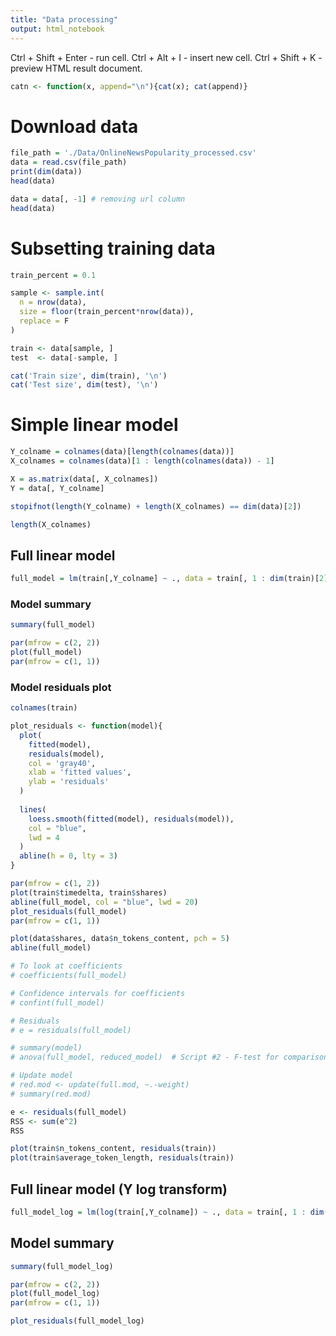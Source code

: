 ```yaml
---
title: "Data processing"
output: html_notebook
---
```


Ctrl + Shift + Enter - run cell.
Ctrl + Alt + I - insert new cell.
Ctrl + Shift + K - preview HTML result document.

```r
catn <- function(x, append="\n"){cat(x); cat(append)}
```


# Download data

```r
file_path = './Data/OnlineNewsPopularity_processed.csv'
data = read.csv(file_path)
print(dim(data))
head(data)
```


```r
data = data[, -1] # removing url column
head(data)
```


# Subsetting training data

```r
train_percent = 0.1

sample <- sample.int(
  n = nrow(data), 
  size = floor(train_percent*nrow(data)), 
  replace = F
)

train <- data[sample, ]
test  <- data[-sample, ]

cat('Train size', dim(train), '\n')
cat('Test size', dim(test), '\n')
```



# Simple linear model


```r
Y_colname = colnames(data)[length(colnames(data))]
X_colnames = colnames(data)[1 : length(colnames(data)) - 1]

X = as.matrix(data[, X_colnames])
Y = data[, Y_colname]

stopifnot(length(Y_colname) + length(X_colnames) == dim(data)[2])
```

```r
length(X_colnames)
```


## Full linear model

```r
full_model = lm(train[,Y_colname] ~ ., data = train[, 1 : dim(train)[2] - 1])
```


### Model summary
```r
summary(full_model)
```
```r
par(mfrow = c(2, 2))
plot(full_model)
par(mfrow = c(1, 1))
```


### Model residuals plot

```r
colnames(train)
```
```r
plot_residuals <- function(model){
  plot(
    fitted(model),
    residuals(model),
    col = 'gray40',
    xlab = 'fitted values',
    ylab = 'residuals'
  )
  
  lines(
    loess.smooth(fitted(model), residuals(model)),
    col = "blue",
    lwd = 4
  )
  abline(h = 0, lty = 3)
}

par(mfrow = c(1, 2))
plot(train$timedelta, train$shares)
abline(full_model, col = "blue", lwd = 20)
plot_residuals(full_model)
par(mfrow = c(1, 1))
```


```r
plot(data$shares, data$n_tokens_content, pch = 5)
abline(full_model)
```




```r
# To look at coefficients
# coefficients(full_model)

# Confidence intervals for coefficients
# confint(full_model)

# Residuals
# e = residuals(full_model)

# summary(model)
# anova(full_model, reduced_model)  # Script #2 - F-test for comparison of models

# Update model
# red.mod <- update(full.mod, ~.-weight)
# summary(red.mod)
```

```r
e <- residuals(full_model)
RSS <- sum(e^2)
RSS
```

```r
plot(train$n_tokens_content, residuals(train))
plot(train$average_token_length, residuals(train))
```








## Full linear model (Y log transform)

```r
full_model_log = lm(log(train[,Y_colname]) ~ ., data = train[, 1 : dim(train)[2] - 1])
```

## Model summary

```r
summary(full_model_log)
```


```r
par(mfrow = c(2, 2))
plot(full_model_log)
par(mfrow = c(1, 1))
```

```r
plot_residuals(full_model_log)
```


